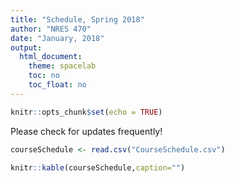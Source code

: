 ```yaml
---
title: "Schedule, Spring 2018"
author: "NRES 470"
date: "January, 2018"
output: 
  html_document: 
    theme: spacelab
    toc: no
    toc_float: no
---
```


```r
knitr::opts_chunk$set(echo = TRUE)
```

Please check for updates frequently!

```r
courseSchedule <- read.csv("CourseSchedule.csv")
```

```r
knitr::kable(courseSchedule,caption="")

```
